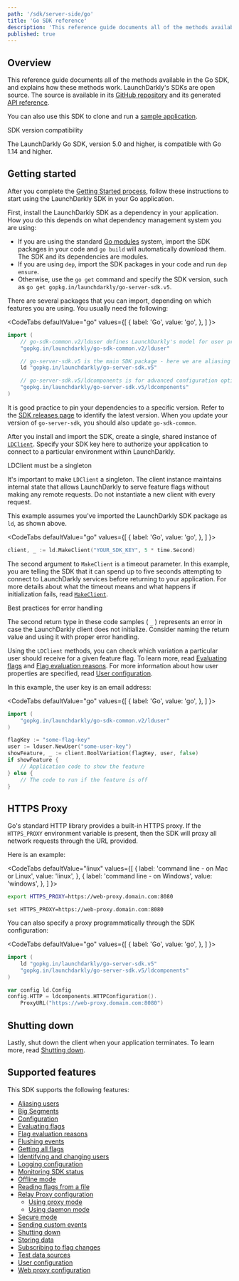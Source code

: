 ```yaml
---
path: '/sdk/server-side/go'
title: 'Go SDK reference'
description: 'This reference guide documents all of the methods available in the Go SDK, and explains how these methods work.'
published: true
---
```


## Overview

This reference guide documents all of the methods available in the Go SDK, and explains how these methods work. LaunchDarkly's SDKs are open source. The source is available in its [GitHub repository](https://github.com/launchdarkly/go-server-sdk) and its generated [API reference](https://pkg.go.dev/gopkg.in/launchdarkly/go-server-sdk.v5).

You can also use this SDK to clone and run a [sample application](https://github.com/launchdarkly/hello-go).

<Callout intent="info">
<CalloutTitle>SDK version compatibility</CalloutTitle>
<CalloutDescription>

The LaunchDarkly Go SDK, version 5.0 and higher, is compatible with Go 1.14 and higher.

</CalloutDescription>
</Callout>

## Getting started

After you complete the [Getting Started process](/home/getting-started), follow these instructions to start using the LaunchDarkly SDK in your Go application.

First, install the LaunchDarkly SDK as a dependency in your application. How you do this depends on what dependency management system you are using:

* If you are using the standard [Go modules](https://github.com/golang/go/wiki/Modules) system, import the SDK packages in your code and `go build` will automatically download them. The SDK and its dependencies are modules.
* If you are using `dep`, import the SDK packages in your code and run `dep ensure`.
* Otherwise, use the `go get` command and specify the SDK version, such as `go get gopkg.in/launchdarkly/go-server-sdk.v5`.

There are several packages that you can import, depending on which features you are using. You usually need the following:

<CodeTabs
  defaultValue="go"
  values={[
    { label: 'Go', value: 'go', },
  ]
}>
<CodeTabItem value="go">

```go
import (
    // go-sdk-common.v2/lduser defines LaunchDarkly's model for user properties
    "gopkg.in/launchdarkly/go-sdk-common.v2/lduser"

    // go-server-sdk.v5 is the main SDK package - here we are aliasing it to "ld"
    ld "gopkg.in/launchdarkly/go-server-sdk.v5"

    // go-server-sdk.v5/ldcomponents is for advanced configuration options
    "gopkg.in/launchdarkly/go-server-sdk.v5/ldcomponents"
)
```

</CodeTabItem>
</CodeTabs>

It is good practice to pin your dependencies to a specific version. Refer to the [SDK releases page](https://github.com/launchdarkly/go-server-sdk/releases) to identify the latest version. When you update your version of `go-server-sdk`, you should also update `go-sdk-common`.

After you install and import the SDK, create a single, shared instance of [`LDClient`](https://pkg.go.dev/gopkg.in/launchdarkly/go-server-sdk.v5#LDClient). Specify your SDK key here to authorize your application to connect to a particular environment within LaunchDarkly.

<Callout intent="alert">
<CalloutTitle>LDClient must be a singleton</CalloutTitle>
<CalloutDescription>

It's important to make `LDClient` a singleton. The client instance maintains internal state that allows LaunchDarkly to serve feature flags without making any remote requests. Do not instantiate a new client with every request.

</CalloutDescription>
</Callout>

This example assumes you've imported the LaunchDarkly SDK package as `ld`, as shown above.

<CodeTabs
  defaultValue="go"
  values={[
    { label: 'Go', value: 'go', },
  ]
}>
<CodeTabItem value="go">

```go
client, _ := ld.MakeClient("YOUR_SDK_KEY", 5 * time.Second)
```

</CodeTabItem>
</CodeTabs>

The second argument to `MakeClient` is a timeout parameter. In this example, you are telling the SDK that it can spend up to five seconds attempting to connect to LaunchDarkly services before returning to your application. For more details about what the timeout means and what happens if initialization fails, read [`MakeClient`](https://pkg.go.dev/gopkg.in/launchdarkly/go-server-sdk.v5#MakeClient).

<Callout intent="info">
<CalloutTitle>Best practices for error handling</CalloutTitle>
<CalloutDescription>

The second return type in these code samples ( `_` ) represents an error in case the LaunchDarkly client does not initialize. Consider naming the return value and using it with proper error handling.

</CalloutDescription>
</Callout>

Using the `LDClient` methods, you can check which variation a particular user should receive for a given feature flag. To learn more, read [Evaluating flags](/sdk/features/evaluating) and [Flag evaluation reasons](/sdk/features/evaluation-reasons). For more information about how user properties are specified, read [User configuration](/sdk/features/user-config).

In this example, the user key is an email address:

<CodeTabs
  defaultValue="go"
  values={[
    { label: 'Go', value: 'go', },
  ]
}>
<CodeTabItem value="go">

```go
import (
    "gopkg.in/launchdarkly/go-sdk-common.v2/lduser"
)

flagKey := "some-flag-key"
user := lduser.NewUser("some-user-key")
showFeature, _ := client.BoolVariation(flagKey, user, false)
if showFeature {
    // Application code to show the feature
} else {
    // The code to run if the feature is off
}
```

</CodeTabItem>
</CodeTabs>

## HTTPS Proxy

Go's standard HTTP library provides a built-in HTTPS proxy. If the `HTTPS_PROXY` environment variable is present, then the SDK will proxy all network requests through the URL provided.

Here is an example:

<CodeTabs
  defaultValue="linux"
  values={[
    { label: 'command line - on Mac or Linux', value: 'linux', },
    { label: 'command line - on Windows', value: 'windows', },
  ]
}>
<CodeTabItem value="linux">

```bash
export HTTPS_PROXY=https://web-proxy.domain.com:8080
```

</CodeTabItem>
<CodeTabItem value="windows">

```
set HTTPS_PROXY=https://web-proxy.domain.com:8080
```

</CodeTabItem>
</CodeTabs>

You can also specify a proxy programmatically through the SDK configuration:

<CodeTabs
  defaultValue="go"
  values={[
    { label: 'Go', value: 'go', },
  ]
}>
<CodeTabItem value="go">

```go
import (
    ld "gopkg.in/launchdarkly/go-server-sdk.v5"
    "gopkg.in/launchdarkly/go-server-sdk.v5/ldcomponents"
)

var config ld.Config
config.HTTP = ldcomponents.HTTPConfiguration().
    ProxyURL("https://web-proxy.domain.com:8080")
```

</CodeTabItem>
</CodeTabs>

## Shutting down

Lastly, shut down the client when your application terminates. To learn more, read [Shutting down](/sdk/features/shutdown#go).

## Supported features

This SDK supports the following features:

* [Aliasing users](/sdk/features/aliasing-users#go)
* [Big Segments](/sdk/features/big-segments#go)
* [Configuration](/sdk/features/config#go)
* [Evaluating flags](/sdk/features/evaluating#go)
* [Flag evaluation reasons](/sdk/features/evaluation-reasons#go)
* [Flushing events](/sdk/features/flush#go)
* [Getting all flags](/sdk/features/all-flags#go)
* [Identifying and changing users](/sdk/features/identify#go)
* [Logging configuration](/sdk/features/logging#go)
* [Monitoring SDK status](/sdk/features/monitoring#go)
* [Offline mode](/sdk/features/offline-mode#go)
* [Reading flags from a file](/sdk/features/flags-from-files#go)
* [Relay Proxy configuration](/sdk/features/relay-proxy-configuration)
  * [Using proxy mode](/sdk/features/relay-proxy-configuration/proxy-mode#go)
  * [Using daemon mode](/sdk/features/relay-proxy-configuration/daemon-mode#go)
* [Secure mode](/sdk/features/secure-mode#go)
* [Sending custom events](/sdk/features/events#go)
* [Shutting down](/sdk/features/shutdown#go)
* [Storing data](/sdk/features/storing-data#go)
* [Subscribing to flag changes](/sdk/features/flag-changes#go)
* [Test data sources](/sdk/features/test-data-sources#go)
* [User configuration](/sdk/features/user-config#go)
* [Web proxy configuration](/sdk/features/web-proxy#go)

